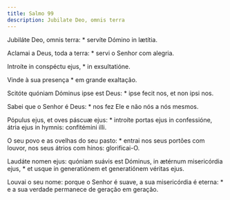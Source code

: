 ```yaml
---
title: Salmo 99
description: Jubilate Deo, omnis terra
---
```


<div class="side-by-side not-content">

Jubiláte Deo, omnis terra: * servíte Dómino in lætítia.

Aclamai a Deus, toda a terra: * servi o Senhor com alegria.

Introíte in conspéctu ejus, * in exsultatióne.

Vinde à sua presença * em grande exaltação.

Scitóte quóniam Dóminus ipse est Deus: * ipse fecit nos, et non ipsi nos.

Sabei que o Senhor é Deus: * nos fez Ele e não nós a nós mesmos.

Pópulus ejus, et oves páscuæ ejus: * introíte portas ejus in confessióne,
    átria ejus in hymnis: confitémini illi.

O seu povo e as ovelhas do seu pasto: * entrai nos seus portões com louvor,
    nos seus átrios com hinos: glorificai-O.

Laudáte nomen ejus: quóniam suávis est Dóminus, in ætérnum misericórdia
    ejus, * et usque in generatiónem et generatiónem véritas ejus.

Louvai o seu nome: porque o Senhor é suave, a sua misericórdia é eterna: * e
    a sua verdade permanece de geração em geração.

</div>

